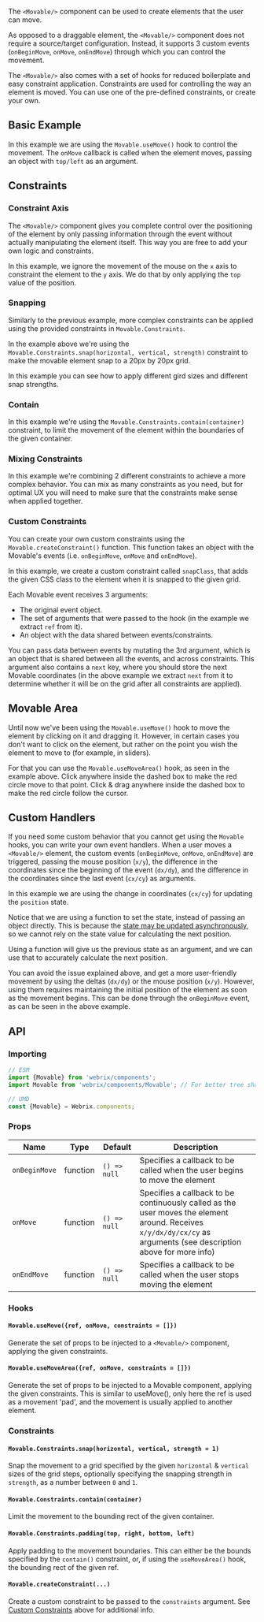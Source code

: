 
The `<Movable/>` component can be used to create elements that the user can move.

As opposed to a draggable element, the `<Movable/>` component does not require a source/target configuration.
Instead, it supports 3 custom events (`onBeginMove`, `onMove`, `onEndMove`) through which you can control the movement.

The `<Movable/>` also comes with a set of hooks for reduced boilerplate and easy constraint application.
Constraints are used for controlling the way an element is moved.
You can use one of the pre-defined constraints, or create your own.

## Basic Example

<Example file='docs/components/movable/BasicExample' height={200}/>

In this example we are using the `Movable.useMove()` hook to control the movement.
The `onMove` callback is called when the element moves, passing an object with `top/left`
as an argument.

## Constraints

### Constraint Axis

<Example file='docs/components/movable/ConstraintAxis' height={200}/>

The `<Movable/>` component gives you complete control over the positioning of the element by only passing information
through the event without actually manipulating the element itself.
This way you are free to add your own logic and constraints.

In this example, we ignore the movement of the mouse on the `x` axis to constraint the element to the `y`
axis. We do that by only applying the `top` value of the position.

### Snapping

<Example file='docs/components/movable/Snapping' height={200}/>

Similarly to the previous example, more complex constraints can be applied using the provided
constraints in `Movable.Constraints`.

In the example above we're using the `Movable.Constraints.snap(horizontal, vertical, strength)`
constraint to make the movable element snap to a 20px by 20px grid.

<Example file='docs/components/movable/SnappingAdvanced' height={300}/>

In this example you can see how to apply different gird sizes and different snap strengths.

### Contain

<Example file='docs/components/movable/Contain' height={300}/>

In this example we're using the `Movable.Constraints.contain(container)` constraint, to limit the movement
of the element within the boundaries of the given container.

### Mixing Constraints

<Example file='docs/components/movable/Mixing' height={300}/>

In this example we're combining 2 different constraints to achieve a more complex behavior.
You can mix as many constraints as you need, but for optimal UX you will need to make sure
that the constraints make sense when applied together.

### Custom Constraints

<Example file='docs/components/movable/CustomConstraints' height={300}/>

You can create your own custom constraints using the `Movable.createConstraint()` function.
This function takes an object with the Movable's events (i.e. `onBeginMove`, `onMove` and `onEndMove`).

In this example, we create a custom constraint called `snapClass`, that adds the given CSS class to the element when it
is snapped to the given grid.

Each Movable event receives 3 arguments:

* The original event object.
* The set of arguments that were passed to the hook (in the example we extract `ref` from it).
* An object with the data shared between events/constraints.

You can pass data between events by mutating the 3rd argument, which is an object that is shared between all
the events, and across constraints. This argument also contains a `next` key, where you should store
the next Movable coordinates (in the above example we extract `next` from it to determine whether it will
be on the grid after all constraints are applied).

## Movable Area

<Example file='docs/components/movable/MovableArea' height={300}/>

Until now we've been using the `Movable.useMove()` hook to move the element by clicking on it
and dragging it. However, in certain cases you don't want to click on the element, but rather on
the point you wish the element to move to (for example, in sliders).

For that you can use the `Movable.useMoveArea()` hook, as seen in the example above.
Click anywhere inside the dashed box to make the red circle move to that point.
Click & drag anywhere inside the dashed box to make the red circle follow the cursor.

## Custom Handlers

<Example file='docs/components/movable/Manual' height={200}/>

If you need some custom behavior that you cannot get using the `Movable` hooks, you can write your
own event handlers. When a user moves a `<Movable/>` element, the custom events (`onBeginMove`, `onMove`, `onEndMove`)
are triggered, passing the mouse position (`x/y`), the difference in the coordinates since the beginning of the event
(`dx/dy`), and the difference in the coordinates since the last event (`cx/cy`) as arguments.

In this example we are using the change in coordinates (`cx/cy`) for updating the `position` state.

Notice that we are using a function to set the state, instead of passing an object directly.
This is because the [state may be updated asynchronously](https://reactjs.org/docs/state-and-lifecycle.html#state-updates-may-be-asynchronous),
so we cannot rely on the state value for calculating the next position.

Using a function will give us the previous state as an argument, and we can use that to accurately calculate the
next position.

<Example file='docs/components/movable/ManualAdvanced' height={200}/>

You can avoid the issue explained above, and get a more user-friendly movement
by using the deltas (`dx/dy`) or the mouse position (`x/y`).
However, using them requires maintaining the initial position of the element as soon as the movement begins.
This can be done through the `onBeginMove` event, as can be seen in the above example.

## API

### Importing

```jsx
// ESM
import {Movable} from 'webrix/components';
import Movable from 'webrix/components/Movable'; // For better tree shaking

// UMD
const {Movable} = Webrix.components;
```

### Props

Name|Type|Default|Description
---|---|---|---
`onBeginMove`|function|`() => null`|Specifies a callback to be called when the user begins to move the element
`onMove`|function|`() => null`|Specifies a callback to be continuously called as the user moves the element around. Receives `x/y/dx/dy/cx/cy` as arguments (see description above for more info)
`onEndMove`|function|`() => null`|Specifies a callback to be called when the user stops moving the element

### Hooks

#### `Movable.useMove({ref, onMove, constraints = []})`

Generate the set of props to be injected to a `<Movable/>` component, applying the given constraints.

#### `Movable.useMoveArea({ref, onMove, constraints = []})`

Generate the set of props to be injected to a Movable component, applying the given constraints.
This is similar to useMove(), only here the ref is used as a movement 'pad', and the movement
is usually applied to another element.

### Constraints

#### `Movable.Constraints.snap(horizontal, vertical, strength = 1)`

Snap the movement to a grid specified by the given `horizontal` & `vertical` sizes
of the grid steps, optionally specifying the snapping strength in `strength`, as a number between `0` and `1`.

#### `Movable.Constraints.contain(container)`

Limit the movement to the bounding rect of the given container.

#### `Movable.Constraints.padding(top, right, bottom, left)`

Apply padding to the movement boundaries.
This can either be the bounds specified by the `contain()` constraint,
or, if using the `useMoveArea()` hook, the bounding rect of the given ref.

#### `Movable.createConstraint(...)`

Create a custom constraint to be passed to the `constraints` argument. See [Custom Constraints](#constraints-custom-constraints) above
for additional info.